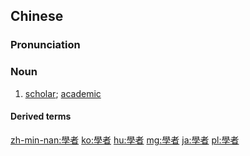 {{also|学者}}
==Chinese==
{{zh-forms|s=学者}}

===Pronunciation===
{{zh-pron
|m=xuézhě
|c=hok6 ze2
|h=pfs=ho̍k-chá
|mn=ha̍k-chiá
|cat=n
}}

===Noun===
{{zh-noun|mw=個|mw2=名|mw3=位}}

# [[scholar]]; [[academic]]

====Derived terms====
{{zh-der|訪問學者|交流學者}}

{{zh-cat|Intermediate}}

[[zh-min-nan:學者]]
[[ko:學者]]
[[hu:學者]]
[[mg:學者]]
[[ja:學者]]
[[pl:學者]]